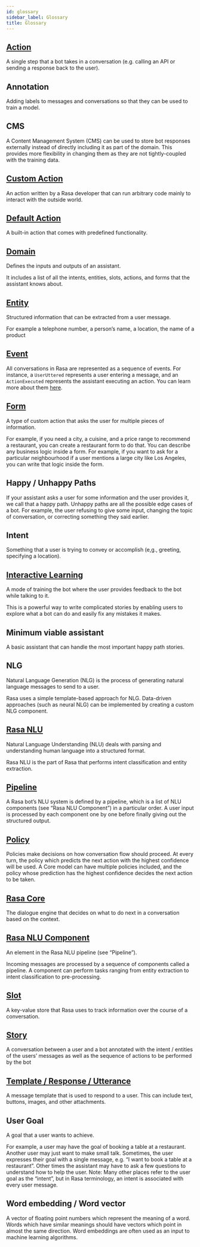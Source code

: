 ```yaml
---
id: glossary
sidebar_label: Glossary
title: Glossary
---
```


## [Action](./core/actions)

  A single step that a bot takes in a conversation (e.g. calling an API or sending a response back to the user).

## Annotation

  Adding labels to messages and conversations so that they can be used to train a model.

## CMS

  A Content Management System (CMS) can be used to store bot responses externally instead of directly including it as part of the domain.  This provides more flexibility in changing them as they are not tightly-coupled with the training data.

## [Custom Action](./core/actions#custom-actions)

  An action written by a Rasa developer that can run arbitrary code mainly to interact with the outside world.

## [Default Action](./core/actions#default-actions)

  A built-in action that comes with predefined functionality.

## [Domain](./core/domains)

  Defines the inputs and outputs of an assistant.

  It includes a list of all the intents, entities, slots, actions, and forms that the assistant knows about.

## [Entity](./nlu/entity-extraction)

  Structured information that can be extracted from a user message.

  For example a telephone number, a person’s name, a location, the name of a product

## [Event](./api/events)

  All conversations in Rasa are represented as a sequence of events. For instance, a `UserUttered` represents a user entering a message, and an `ActionExecuted` represents the assistant executing an action. You can learn more about them [here](./api/events).

## [Form](./core/forms)

  A type of custom action that asks the user for multiple pieces of information.

  For example, if you need a city, a cuisine, and a price range to recommend a restaurant, you can create  a restaurant form to do that. You can describe any business logic inside a form. For example, if you want to ask for a particular neighbourhood if a user mentions a large city like Los Angeles, you can write that logic inside the form.

## Happy / Unhappy Paths

  If your assistant asks a user for some information and the user provides it, we call that a happy path. Unhappy paths are all the possible edge cases of a bot. For example, the user refusing to give some input, changing the topic of conversation, or correcting something they said earlier.

## Intent

  Something that a user is trying to convey or accomplish (e,g., greeting, specifying a location).

## [Interactive Learning](./core/interactive-learning)

  A mode of training the bot where the user provides feedback to the bot while talking to it.

  This is a powerful way to write complicated stories by enabling users to explore what a bot can do and easily fix any mistakes it makes.

## Minimum viable assistant

  A basic assistant that can handle the most important happy path stories.

## NLG

  Natural Language Generation (NLG) is the process of generating natural language messages to send to a user.

  Rasa uses a simple template-based approach for NLG. Data-driven approaches (such as neural NLG) can be implemented by creating a custom NLG component.

## [Rasa NLU](./nlu/about#about-rasa-nlu)

  Natural Language Understanding (NLU) deals with parsing and understanding human language into a structured format.

  Rasa NLU is the part of Rasa that performs intent classification and entity extraction.

## [Pipeline](./nlu/choosing-a-pipeline)

  A Rasa bot’s NLU system is defined by a pipeline, which is a list of NLU components (see “Rasa NLU Component”) in a particular order. A user input is processed by each component one by one before finally giving out the structured output.

## [Policy](./core/policies)

  Policies make decisions on how conversation flow should proceed. At every turn, the policy which predicts the next action with the highest confidence will be used.  A Core model can have multiple policies included, and the policy whose prediction has the highest confidence decides the next action to be taken.

## [Rasa Core](./core/about#about-rasa-core)

  The dialogue engine that decides on what to do next in a conversation based on the context.

## [Rasa NLU Component](./nlu/components)

  An element in the Rasa NLU pipeline (see “Pipeline”).

  Incoming messages are processed by a sequence of components called a pipeline. A component can perform tasks ranging from entity extraction to intent classification to pre-processing.

## [Slot](./core/slots)

  A key-value store that Rasa uses to track information over the course of a conversation.

## [Story](./core/stories)

  A conversation between a user and a bot annotated with the intent / entities of the users’ messages as well as the sequence of actions to be performed by the bot

## [Template / Response / Utterance](./core/responses)

  A message template that is used to respond to a user. This can include text, buttons, images, and other attachments.

## User Goal

  A goal that a user wants to achieve.

  For example, a user may have the goal of booking a table at a restaurant. Another user may just want to make small talk.  Sometimes, the user expresses their goal with a single message, e.g. “I want to book a table at a restaurant”. Other times the assistant may have to ask a few questions to understand how to help the user.  Note: Many other places refer to the user goal as the “intent”, but in Rasa terminology, an intent is associated with every user message.

## Word embedding / Word vector

  A vector of floating point numbers which represent the meaning of a word. Words which have similar meanings should have vectors which point in almost the same direction.  Word embeddings are often used as an input to machine learning algorithms.
